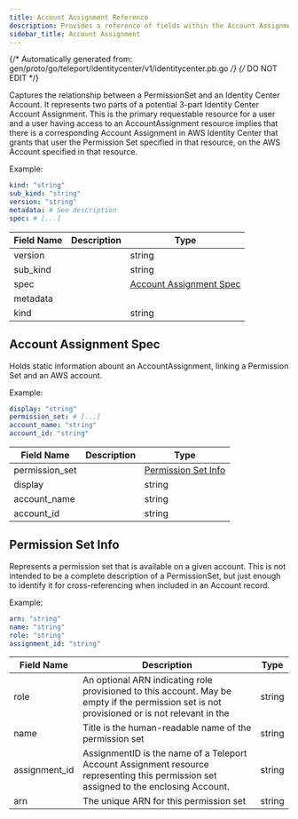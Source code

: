 ```yaml
---
title: Account Assignment Reference
description: Provides a reference of fields within the Account Assignment resource, which you can manage with tctl.
sidebar_title: Account Assignment
---
```

{/* Automatically generated from: gen/proto/go/teleport/identitycenter/v1/identitycenter.pb.go */}
{/* DO NOT EDIT */}

Captures the relationship between a PermissionSet and an Identity Center Account. It represents two parts of a potential 3-part Identity Center Account Assignment. This is the primary requestable resource for a user and a user having access to an AccountAssignment resource implies that there is a corresponding Account Assignment in AWS Identity Center that grants that user the Permission Set specified in that resource, on the AWS Account specified in that resource.

Example:

```yaml
kind: "string"
sub_kind: "string"
version: "string"
metadata: # See description
spec: # [...]
```
|Field Name|Description|Type|
|---|---|---|
|version||string|
|sub_kind||string|
|spec||[Account Assignment Spec](#account-assignment-spec)|
|metadata|||
|kind||string|

## Account Assignment Spec

Holds static information abount an AccountAssignment, linking a Permission Set and an AWS account.


Example:

```yaml
display: "string"
permission_set: # [...]
account_name: "string"
account_id: "string"
```

|Field Name|Description|Type|
|---|---|---|
|permission_set||[Permission Set Info](#permission-set-info)|
|display||string|
|account_name||string|
|account_id||string|

## Permission Set Info

Represents a permission set that is available on a given account. This is not intended to be a complete description of a PermissionSet, but just enough to identify it for cross-referencing when included in an Account record.


Example:

```yaml
arn: "string"
name: "string"
role: "string"
assignment_id: "string"
```

|Field Name|Description|Type|
|---|---|---|
|role|An optional ARN indicating role provisioned to this account. May be empty if the permission set is not provisioned or is not relevant in the|string|
|name|Title is the human-readable name of the permission set|string|
|assignment_id|AssignmentID is the name of a Teleport Account Assignment resource representing this permission set assigned to the enclosing Account.|string|
|arn|The unique ARN for this permission set|string|

